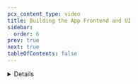 ```yaml
---
pcx_content_type: video
title: Building the App Frontend and UI
sidebar:
  order: 6
prev: true
next: true
tableOfContents: false
---
```



<Stream
	videoId="efc08fd03da0dfebd2e4402af519acb5"
	videoTitle="Building the App Frontend and UI"
	thumbnailStartTime="2.5s"
/>

<Details header="Video series" >

<DirectoryListing folder="durable-objects/get-started/video-series" />

</Details>
